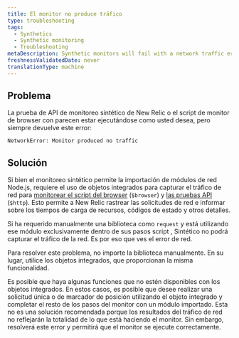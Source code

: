 ```yaml
---
title: El monitor no produce tráfico
type: troubleshooting
tags:
  - Synthetics
  - Synthetic monitoring
  - Troubleshooting
metaDescription: Synthetic monitors will fail with a network traffic error if you do not use the built-in objects for your script.
freshnessValidatedDate: never
translationType: machine
---
```


## Problema

La prueba de API de monitoreo sintético de New Relic o el script de monitor de browser con parecen estar ejecutándose como usted desea, pero siempre devuelve este error:

`NetworkError: Monitor produced no traffic`

## Solución

Si bien el monitoreo sintético permite la importación de módulos de red Node.js, requiere el uso de objetos integrados para capturar el tráfico de red para [monitorear el script del browser](/docs/synthetics/new-relic-synthetics/scripting-monitors/writing-scripted-browsers) (`$browser`) y [las pruebas API](/docs/synthetics/new-relic-synthetics/scripting-monitors/write-api-tests) (`$http`). Esto permite a New Relic rastrear las solicitudes de red e informar sobre los tiempos de carga de recursos, códigos de estado y otros detalles.

Si ha requerido manualmente una biblioteca como `request` y está utilizando ese módulo exclusivamente dentro de sus pasos script , Sintético no podrá capturar el tráfico de la red. Es por eso que ves el error de red.

Para resolver este problema, no importe la biblioteca manualmente. En su lugar, utilice los objetos integrados, que proporcionan la misma funcionalidad.

Es posible que haya algunas funciones que no estén disponibles con los objetos integrados. En estos casos, es posible que desee realizar una solicitud única o de marcador de posición utilizando el objeto integrado y completar el resto de los pasos del monitor con un módulo importado. Esta no es una solución recomendada porque los resultados del tráfico de red no reflejarán la totalidad de lo que está haciendo el monitor. Sin embargo, resolverá este error y permitirá que el monitor se ejecute correctamente.
